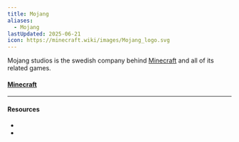 ```yaml
---
title: Mojang
aliases:
  - Mojang
lastUpdated: 2025-06-21
icon: https://minecraft.wiki/images/Mojang_logo.svg
---
```



Mojang studios is the swedish company behind [Minecraft](/minecraft) and all of its related games.

#### [Minecraft](/minecraft)

---

#### Resources

- <Wiki src="https://minecraft.wiki/w/Mojang" />
- <Wiki src="https://minecraft.wiki/w/Xbox_Game_Studios" name="Xbox Game Studios" />